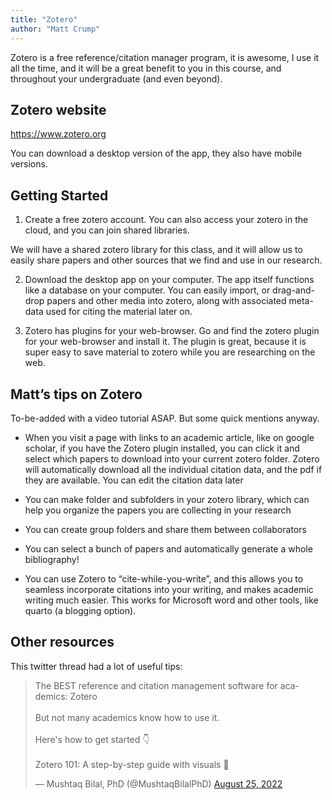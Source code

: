 ```yaml
---
title: "Zotero"
author: "Matt Crump"
---
```


Zotero is a free reference/citation manager program, it is awesome, I use it all the time, and it will be a great benefit to you in this course, and throughout your undergraduate (and even beyond).

## Zotero website

<https://www.zotero.org>

You can download a desktop version of the app, they also have mobile versions.

## Getting Started

1.  Create a free zotero account. You can also access your zotero in the cloud, and you can join shared libraries.

We will have a shared zotero library for this class, and it will allow us to easily share papers and other sources that we find and use in our research.

2.  Download the desktop app on your computer. The app itself functions like a database on your computer. You can easily import, or drag-and-drop papers and other media into zotero, along with associated meta-data used for citing the material later on.

3.  Zotero has plugins for your web-browser. Go and find the zotero plugin for your web-browser and install it. The plugin is great, because it is super easy to save material to zotero while you are researching on the web.

## Matt's tips on Zotero

To-be-added with a video tutorial ASAP. But some quick mentions anyway.

-   When you visit a page with links to an academic article, like on google scholar, if you have the Zotero plugin installed, you can click it and select which papers to download into your current zotero folder. Zotero will automatically download all the individual citation data, and the pdf if they are available. You can edit the citation data later

-   You can make folder and subfolders in your zotero library, which can help you organize the papers you are collecting in your research

-   You can create group folders and share them between collaborators

-   You can select a bunch of papers and automatically generate a whole bibliography!

-   You can use Zotero to "cite-while-you-write", and this allows you to seamless incorporate citations into your writing, and makes academic writing much easier. This works for Microsoft word and other tools, like quarto (a blogging option).

## Other resources

This twitter thread had a lot of useful tips:

<blockquote class="twitter-tweet"><p lang="en" dir="ltr">The BEST reference and citation management software for academics: Zotero<br><br>But not many academics know how to use it.<br><br>Here&#39;s how to get started 👇<br><br>Zotero 101: A step-by-step guide with visuals 🧵</p>&mdash; Mushtaq Bilal, PhD (@MushtaqBilalPhD) <a href="https://twitter.com/MushtaqBilalPhD/status/1562709453996060673?ref_src=twsrc%5Etfw">August 25, 2022</a></blockquote> <script async src="https://platform.twitter.com/widgets.js" charset="utf-8"></script>
